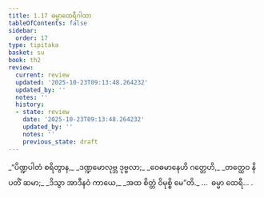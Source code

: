 ```yaml
---
title: 1.17 ဓမ္မာထေရီဂါထာ
tableOfContents: false
sidebar:
  order: 17
type: tipitaka
basket: su
book: th2
review:
  current: review
  updated: '2025-10-23T09:13:48.264232'
  updated_by: ''
  notes: ''
  history:
  - state: review
    date: '2025-10-23T09:13:48.264232'
    updated_by: ''
    notes: ''
    previous_state: draft
---
```



<ReviewStatus review={frontmatter.review} showDetails={true} />

<HypothesisAnnotation frontmatter={frontmatter} />

<DynamicBreadcrumb />

<Division number="17" book="th2" e="ch" v="19" p="380">

<Paragraph number="34" type="verses" book="th2">
_“ပိဏ္ဍပါတံ စရိတွာန,_  
_ဒဏ္ဍမောလုဗ္ဘ ဒုဗ္ဗလာ;_  
_ဝေဓမာနေဟိ ဂတ္တေဟိ,_  
_တတ္ထေဝ နိပတိံ ဆမာ;_  
_ဒိသွာ အာဒီနဝံ ကာယေ,_  
_အထ စိတ္တံ ဝိမုစ္စိ မေ”တိ._  


</Paragraph>
</Division>

<Paragraph number="35" type="center" book="th2">
…  ဓမ္မာ ထေရီ… .
</Paragraph>